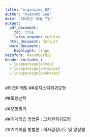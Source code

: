 ```yaml
---
title: "organized_02"
author: "Hyeonho Lee"
date: "2018년 10월 7일"
output: 
  pdf_document: 
    toc: true
    latex_engine: xelatex
  html_document: default
  word_document:
    highlight: tango
mainfont: NanumGothic
header-includes :
  - \usepackage{kotex}
  - \usepackage{setspace}
  - \usepackage{booktabs}
---
```


#타겟마케팅
##로지스틱회귀모형

##모형선택

##모형평가

##기계학습 방법론 : 고차원회귀모형

##기계학습 방법론 : 의사결정나무 및 앙상블
